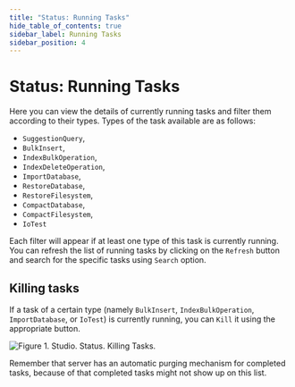```yaml
---
title: "Status: Running Tasks"
hide_table_of_contents: true
sidebar_label: Running Tasks
sidebar_position: 4
---
```



# Status: Running Tasks

Here you can view the details of currently running tasks and filter them according to their types.
Types of the task available are as follows: 

-  `SuggestionQuery`,
-  `BulkInsert`,
-  `IndexBulkOperation`,
-  `IndexDeleteOperation`,
-  `ImportDatabase`,
-  `RestoreDatabase`,
-  `RestoreFilesystem`,
-  `CompactDatabase`,
-  `CompactFilesystem`,
-  `IoTest`

 Each filter will appear if at least one type of this task is currently running. You can refresh the list of running tasks by clicking on the `Refresh` button and search for the specific tasks using `Search` option.

## Killing tasks

If a task of a certain type (namely `BulkInsert`, `IndexBulkOperation`, `ImportDatabase`, or `IoTest`) is currently running, you can `Kill` it using the appropriate button.

![Figure 1. Studio. Status. Killing Tasks.](./assets/status_running_tasks-1.png) 


<Admonition type="info" title="Info">
Remember that server has an automatic purging mechanism for completed tasks, because of that completed tasks might not show up on this list.
</Admonition>